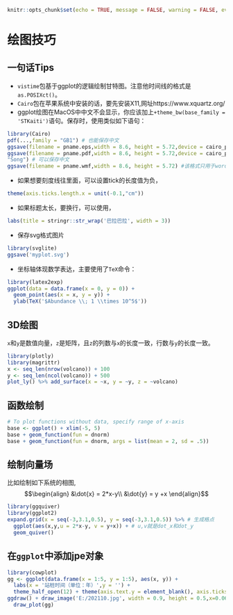 ```r
knitr::opts_chunk$set(echo = TRUE, message = FALSE, warning = FALSE, eval = FALSE)
```
# 绘图技巧 {#DrawTips}

## 一句话Tips

- `vistime`包基于ggplot的逻辑绘制甘特图。注意他时间线的格式是`as.POSIXct()`。
- `Cairo`包在苹果系统中安装的话，要先安装X11,网址https://www.xquartz.org/
- ggplot绘图在MacOS中中文不会显示，你应该加上`+theme_bw(base_family = 'STKaiti')`语句。保存时，使用类似如下语句：
```r
library(Cairo)
pdf(...,family = "GB1") # 也能保存中文
ggsave(filename = pname.eps,width = 8.6, height = 5.72,device = cairo_ps, family = "Song") # 可以保存中文
ggsave(filename = pname.pdf,width = 8.6, height = 5.72,device = cairo_pdf, family =
"Song") # 可以保存中文
ggsave(filename = pname.wmf,width = 8.6, height = 5.72) #该格式只用于word，且无法实现半透明。
```

- 如果想要刻度线往里面，可以设置tick的长度值为负，
```r
theme(axis.ticks.length.x = unit(-0.1,"cm"))
```
- 如果标题太长，要换行，可以使用，
```r
labs(title = stringr::str_wrap('巴拉巴拉', width = 3))
```

- 保存svg格式图片
```r
library(svglite)
ggsave('myplot.svg')
```

- 坐标轴体现数学表达，主要使用了`TeX`命令：
```r
library(latex2exp)
ggplot(data = data.frame(x = 0, y = 0)) + 
  geom_point(aes(x = x, y = y)) + 
  ylab(TeX('$Abundance \\; 1 \\times 10^5$'))
```

## 3D绘图
`x`和`y`是数值向量，`z`是矩阵，且`z`的列数与`x`的长度一致，行数与`y`的长度一致。
```r
library(plotly)
library(magrittr)
x <- seq_len(nrow(volcano)) + 100
y <- seq_len(ncol(volcano)) + 500
plot_ly() %>% add_surface(x = ~x, y = ~y, z = ~volcano)
```

## 函数绘制
```r
# To plot functions without data, specify range of x-axis
base <- ggplot() + xlim(-5, 5)
base + geom_function(fun = dnorm)
base + geom_function(fun = dnorm, args = list(mean = 2, sd = .5))
```

## 绘制向量场
比如绘制如下系统的相图,
$$\begin{align}
&\dot{x} = 2*x-y\\
&\dot{y} = y +x 
\end{align}$$

```r
library(ggquiver)
library(ggplot2) 
expand.grid(x = seq(-3,3.1,0.5), y = seq(-3,3.1,0.5)) %>% # 生成格点
  ggplot(aes(x,y,u = 2*x-y, v = y+x)) + # u,v就是dot_x和dot_y
  geom_quiver()
```

## 在`ggplot`中添加jpe对象

```r
library(cowplot)
gg <- ggplot(data.frame(x = 1:5, y = 1:5), aes(x, y)) + 
  labs(x = '站桩时间（单位：年）',y = '') + 
  theme_half_open(12) + theme(axis.text.y = element_blank(), axis.ticks = element_blank())
ggdraw() + draw_image('E:/202110.jpg', width = 0.9, height = 0.5,x=0.06,y=0.1) +
  draw_plot(gg)
```

